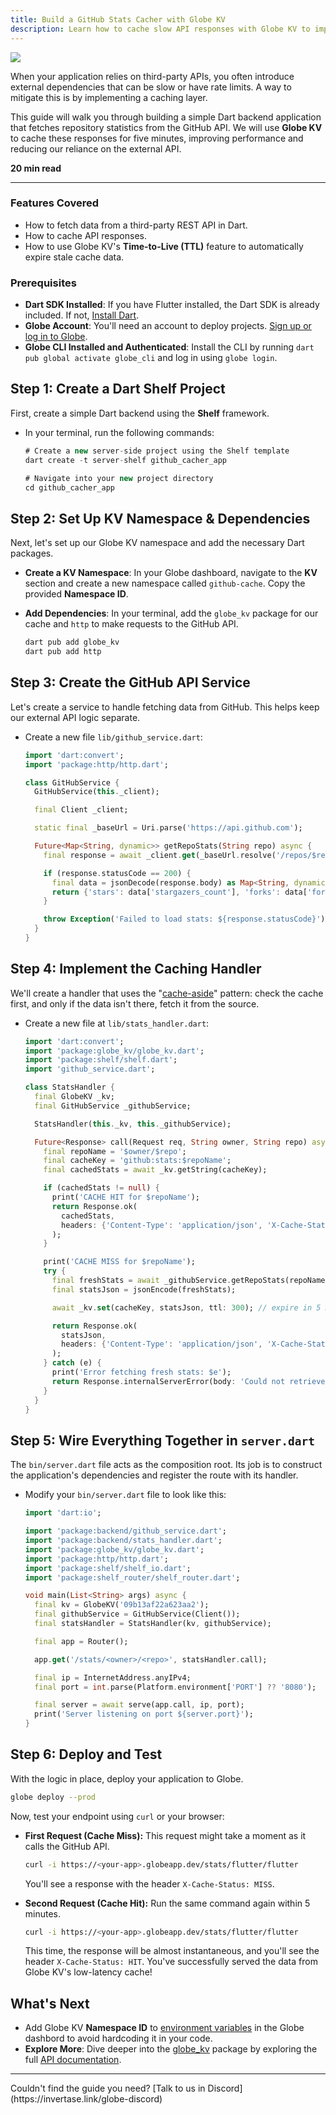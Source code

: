```yaml
---
title: Build a GitHub Stats Cacher with Globe KV
description: Learn how to cache slow API responses with Globe KV to improve your app's performance and reliability.
---
```


<Image src="/assets/guides/github-stats-cacher.png" />

When your application relies on third-party APIs, you often introduce external dependencies that can be slow or have rate limits. A way to mitigate this is by implementing a caching layer.

This guide will walk you through building a simple Dart backend application that fetches repository statistics from the GitHub API. We will use **Globe KV** to cache these responses for five minutes, improving performance and reducing our reliance on the external API.

**20 min read**

---

### Features Covered

- How to fetch data from a third-party REST API in Dart.
- How to cache API responses.
- How to use Globe KV's **Time-to-Live (TTL)** feature to automatically expire stale cache data.

### Prerequisites

- **Dart SDK Installed**: If you have Flutter installed, the Dart SDK is already included. If not, [Install Dart](https://dart.dev/get-dart).
- **Globe Account**: You'll need an account to deploy projects. [Sign up or log in to Globe](https://globe.dev/login).
- **Globe CLI Installed and Authenticated**: Install the CLI by running `dart pub global activate globe_cli` and log in using `globe login`.

## Step 1: Create a Dart Shelf Project

First, create a simple Dart backend using the **Shelf** framework.

- In your terminal, run the following commands:

  ```dart
  # Create a new server-side project using the Shelf template
  dart create -t server-shelf github_cacher_app

  # Navigate into your new project directory
  cd github_cacher_app
  ```

## Step 2: Set Up KV Namespace & Dependencies

Next, let's set up our Globe KV namespace and add the necessary Dart packages.

- **Create a KV Namespace**: In your Globe dashboard, navigate to the **KV** section and create a new namespace called `github-cache`. Copy the provided **Namespace ID**.
- **Add Dependencies**: In your terminal, add the `globe_kv` package for our cache and `http` to make requests to the GitHub API.

  ```bash
  dart pub add globe_kv
  dart pub add http
  ```

## Step 3: Create the GitHub API Service

Let's create a service to handle fetching data from GitHub. This helps keep our external API logic separate.

- Create a new file `lib/github_service.dart`:

  ```dart
  import 'dart:convert';
  import 'package:http/http.dart';

  class GitHubService {
    GitHubService(this._client);

    final Client _client;

    static final _baseUrl = Uri.parse('https://api.github.com');

    Future<Map<String, dynamic>> getRepoStats(String repo) async {
      final response = await _client.get(_baseUrl.resolve('/repos/$repo'));

      if (response.statusCode == 200) {
        final data = jsonDecode(response.body) as Map<String, dynamic>;
        return {'stars': data['stargazers_count'], 'forks': data['forks_count']};
      }

      throw Exception('Failed to load stats: ${response.statusCode}');
    }
  }
  ```

## Step 4: Implement the Caching Handler

We'll create a handler that uses the "[cache-aside](https://www.geeksforgeeks.org/system-design/cache-aside-pattern/)" pattern: check the cache first, and only if the data isn't there, fetch it from the source.

- Create a new file at `lib/stats_handler.dart`:

  ```dart
  import 'dart:convert';
  import 'package:globe_kv/globe_kv.dart';
  import 'package:shelf/shelf.dart';
  import 'github_service.dart';

  class StatsHandler {
    final GlobeKV _kv;
    final GitHubService _githubService;

    StatsHandler(this._kv, this._githubService);

    Future<Response> call(Request req, String owner, String repo) async {
      final repoName = '$owner/$repo';
      final cacheKey = 'github:stats:$repoName';
      final cachedStats = await _kv.getString(cacheKey);

      if (cachedStats != null) {
        print('CACHE HIT for $repoName');
        return Response.ok(
          cachedStats,
          headers: {'Content-Type': 'application/json', 'X-Cache-Status': 'HIT'},
        );
      }

      print('CACHE MISS for $repoName');
      try {
        final freshStats = await _githubService.getRepoStats(repoName);
        final statsJson = jsonEncode(freshStats);

        await _kv.set(cacheKey, statsJson, ttl: 300); // expire in 5 minutes

        return Response.ok(
          statsJson,
          headers: {'Content-Type': 'application/json', 'X-Cache-Status': 'MISS'},
        );
      } catch (e) {
        print('Error fetching fresh stats: $e');
        return Response.internalServerError(body: 'Could not retrieve stats.');
      }
    }
  }
  ```

## Step 5: Wire Everything Together in `server.dart`

The `bin/server.dart` file acts as the composition root. Its job is to construct the application's dependencies and register the route with its handler.

- Modify your `bin/server.dart` file to look like this:

  ```dart
  import 'dart:io';

  import 'package:backend/github_service.dart';
  import 'package:backend/stats_handler.dart';
  import 'package:globe_kv/globe_kv.dart';
  import 'package:http/http.dart';
  import 'package:shelf/shelf_io.dart';
  import 'package:shelf_router/shelf_router.dart';

  void main(List<String> args) async {
    final kv = GlobeKV('09b13af22a623aa2');
    final githubService = GitHubService(Client());
    final statsHandler = StatsHandler(kv, githubService);

    final app = Router();

    app.get('/stats/<owner>/<repo>', statsHandler.call);

    final ip = InternetAddress.anyIPv4;
    final port = int.parse(Platform.environment['PORT'] ?? '8080');

    final server = await serve(app.call, ip, port);
    print('Server listening on port ${server.port}');
  }
  ```

## Step 6: Deploy and Test

With the logic in place, deploy your application to Globe.

```bash
globe deploy --prod
```

Now, test your endpoint using `curl` or your browser:

- **First Request (Cache Miss):**
  This request might take a moment as it calls the GitHub API.

  ```bash
  curl -i https://<your-app>.globeapp.dev/stats/flutter/flutter
  ```

  You'll see a response with the header `X-Cache-Status: MISS`.

- **Second Request (Cache Hit):**
  Run the same command again within 5 minutes.

  ```bash
  curl -i https://<your-app>.globeapp.dev/stats/flutter/flutter
  ```

  This time, the response will be almost instantaneous, and you'll see the header `X-Cache-Status: HIT`. You've successfully served the data from Globe KV's low-latency cache!

## What's Next

- Add Globe KV **Namespace ID** to [environment variables](/core-concepts/environment-variables) in the Globe dashbord to avoid hardcoding it in your code.
- **Explore More**: Dive deeper into the [globe_kv](https://pub.dev/packages/globe_kv) package by exploring the full [API documentation](/products).

---

<Info>
  Couldn't find the guide you need? [Talk to us in
  Discord](https://invertase.link/globe-discord)
</Info>
